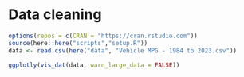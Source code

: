 # Data cleaning

```r
options(repos = c(CRAN = "https://cran.rstudio.com"))
source(here::here("scripts","setup.R"))
data <- read.csv(here("data", "Vehicle MPG - 1984 to 2023.csv"))
```


```r
ggplotly(vis_dat(data, warn_large_data = FALSE))
```

